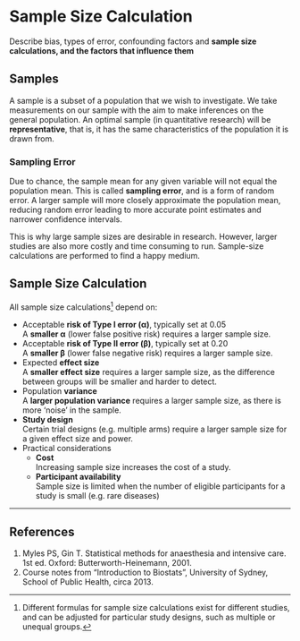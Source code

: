 # Sample Size Calculation

:::dual
Describe bias, types of error, confounding factors and **sample size calculations, and the factors that influence them**
:::

## Samples

A sample is a subset of a population that we wish to investigate. We take measurements on our sample with the aim to make inferences on the general population. An optimal sample (in quantitative research) will be **representative**, that is, it has the same characteristics of the population it is drawn from.

### Sampling Error

Due to chance, the sample mean for any given variable will not equal the population mean. This is called **sampling error**, and is a form of random error. A larger sample will more closely approximate the population mean, reducing random error leading to more accurate point estimates and narrower confidence intervals. 

This is why large sample sizes are desirable in research. However, larger studies are also more costly and time consuming to run. Sample-size calculations are performed to find a happy medium.

## Sample Size Calculation

All sample size calculations^[Different formulas for sample size calculations exist for different studies, and can be adjusted for particular study designs, such as multiple or unequal groups.] depend on:

* Acceptable **risk of Type I error (α)**, typically set at 0.05\
  A **smaller α** (lower false positive risk) requires a larger sample size.
* Acceptable **risk of Type II error (β)**, typically set at 0.20\
  A **smaller β** (lower false negative risk) requires a larger sample size.
* Expected **effect size**\
  A **smaller effect size** requires a larger sample size, as the difference between groups will be smaller and harder to detect.
* Population **variance**\
  A **larger population variance** requires a larger sample size, as there is more 'noise' in the sample.
* **Study design**\
Certain trial designs (e.g. multiple arms) require a larger sample size for a given effect size and power.
* Practical considerations
  * **Cost**\
  Increasing sample size increases the cost of a study.
  * **Participant availability**\
  Sample size is limited when the number of eligible participants for a study is small (e.g. rare diseases)

---

## References

1. Myles PS, Gin T. Statistical methods for anaesthesia and intensive care. 1st ed. Oxford: Butterworth-Heinemann, 2001.
2. Course notes from "Introduction to Biostats", University of Sydney, School of Public Health, circa 2013.